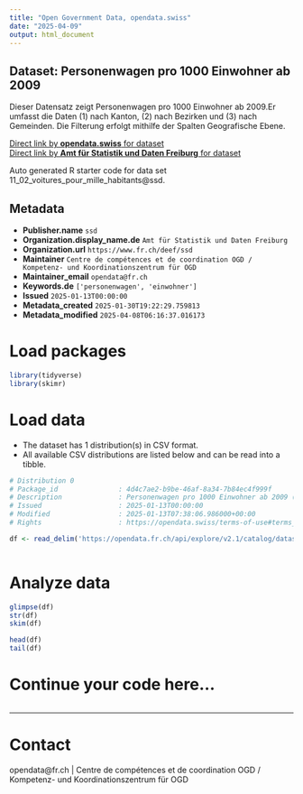 ```yaml
---
title: "Open Government Data, opendata.swiss"
date: "2025-04-09"
output: html_document
---
```


## Dataset: Personenwagen pro 1000 Einwohner ab 2009

Dieser Datensatz zeigt Personenwagen pro 1000 Einwohner ab 2009.Er umfasst die Daten (1) nach Kanton, (2) nach Bezirken und (3) nach Gemeinden. Die Filterung erfolgt mithilfe der Spalten Geografische Ebene.

[Direct link by **opendata.swiss** for dataset](https://opendata.swiss/de/dataset/personenwagen-pro-1000-einwohner-ab-2009)<br>
[Direct link by **Amt für Statistik und Daten Freiburg** for dataset](https://opendata.fr.ch/explore/dataset/11_02_voitures_pour_mille_habitants/)

Auto generated R starter code for data set 11_02_voitures_pour_mille_habitants@ssd.

## Metadata

- **Publisher.name** `ssd`
- **Organization.display_name.de** `Amt für Statistik und Daten Freiburg`
- **Organization.url** `https://www.fr.ch/deef/ssd`
- **Maintainer** `Centre de compétences et de coordination OGD / Kompetenz- und Koordinationszentrum für OGD`
- **Maintainer_email** `opendata@fr.ch`
- **Keywords.de** `['personenwagen', 'einwohner']`
- **Issued** `2025-01-13T00:00:00`
- **Metadata_created** `2025-01-30T19:22:29.759813`
- **Metadata_modified** `2025-04-08T06:16:37.016173`


# Load packages

```r

library(tidyverse)
library(skimr)

```

# Load data

-   The dataset has 1 distribution(s) in CSV format.
-   All available CSV distributions are listed below and can be read into a tibble.

```r

# Distribution 0
# Package_id               : 4d4c7ae2-b9be-46af-8a34-7b84ec4f999f
# Description              : Personenwagen pro 1000 Einwohner ab 2009 (csv)
# Issued                   : 2025-01-13T00:00:00
# Modified                 : 2025-01-13T07:38:06.986000+00:00
# Rights                   : https://opendata.swiss/terms-of-use#terms_by

df <- read_delim('https://opendata.fr.ch/api/explore/v2.1/catalog/datasets/11_02_voitures_pour_mille_habitants/exports/csv?use_labels=true')



```

# Analyze data

```r

glimpse(df)
str(df)
skim(df)

head(df)
tail(df)

```

# Continue your code here...

```r

```

------------------------------------------------------------------------

# Contact

opendata@fr.ch | Centre de compétences et de coordination OGD / Kompetenz- und Koordinationszentrum für OGD
